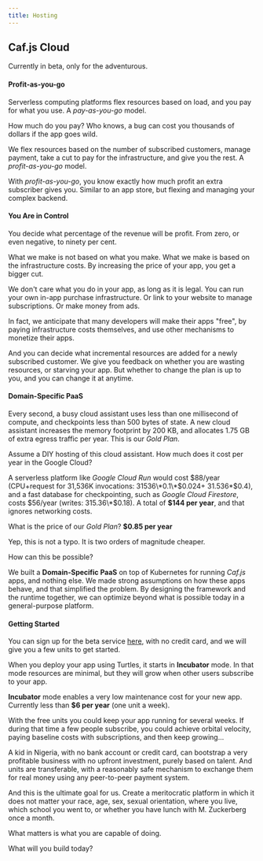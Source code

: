```yaml
---
title: Hosting
---
```

## Caf.js Cloud

Currently in beta, only for the adventurous.

#### Profit-as-you-go

Serverless computing platforms flex resources based on load, and you pay for what you use. A *pay-as-you-go* model.

How much do you pay? Who knows, a bug can cost you thousands of dollars if the app goes wild.

We flex resources based on the number of subscribed customers, manage payment, take a cut to pay for the infrastructure, and give you the rest. A *profit-as-you-go* model.

With *profit-as-you-go*, you know exactly how much profit an extra subscriber gives you. Similar to an app store, but flexing and managing your complex backend.

#### You Are in Control

You decide what percentage of the revenue will be profit. From zero, or even negative, to ninety per cent.

What we make is not based on what you make. What we make is based on the infrastructure costs. By increasing the price of your app, you get a bigger cut.

We don't care what you do in your app, as long as it is legal. You can run your own in-app purchase infrastructure. Or link to your website to manage subscriptions. Or make money from ads.

In fact, we anticipate that many developers will make their apps "free", by paying infrastructure costs themselves, and use other mechanisms to monetize their apps.

And you can decide what incremental resources are added for a newly subscribed customer. We give you feedback on whether you are wasting resources, or starving your app. But whether to change the plan is up to you, and you can change it at anytime.

#### Domain-Specific PaaS

Every second, a busy cloud assistant uses less than one millisecond of compute, and checkpoints less than 500 bytes of state. A new cloud assistant increases the memory footprint by 200 KB, and allocates 1.75 GB of extra egress traffic per year. This is our *Gold Plan*.

Assume a DIY hosting of this cloud assistant. How much does it cost per year in the Google Cloud?

A serverless platform like *Google Cloud Run* would cost $88/year (CPU+request for 31,536K invocations: 31536\*0.1\*$0.024+ 31.536\*$0.4), and a fast database for checkpointing, such as *Google Cloud Firestore*, costs $56/year (writes: 315.36\*$0.18). A total of **$144 per year**, and that ignores networking costs.

What is the price of our *Gold Plan*? **$0.85 per year**

Yep, this is not a typo. It is two orders of magnitude cheaper.

How can this be possible?

We built a **Domain-Specific PaaS** on top of Kubernetes for running *Caf.js* apps, and nothing else. We made strong assumptions on how these apps behave, and that simplified the problem. By designing the framework and the runtime together, we can optimize beyond what is possible today in a general-purpose platform.

#### Getting Started

You can sign up for the beta service [here](https://root-launcher.cafjs.com), with no credit card, and we will give you a few units to get started.

When you deploy your app using  <Link to="/docs/documentation#cafjs-cloud">Turtles</Link>, it starts in **Incubator** mode. In that mode resources are minimal, but they will grow when other users subscribe to your app.

**Incubator** mode enables a very low maintenance cost for your new app. Currently less than **$6 per year** (one unit a week).

With the free units you could keep your app running for several weeks. If during that time a few people subscribe, you could achieve orbital velocity, paying baseline costs with subscriptions, and then keep growing...

A kid in Nigeria, with no bank account or credit card, can bootstrap a very profitable business with no upfront investment, purely based on talent. And units are transferable, with a reasonably safe mechanism to exchange them for real money using any peer-to-peer payment system.

And this is the ultimate goal for us. Create a meritocratic platform in which it does not matter your race, age, sex, sexual orientation, where you live, which school you went to, or whether you have lunch with M. Zuckerberg once a month.

What matters is what you are capable of doing.

What will you build today?
